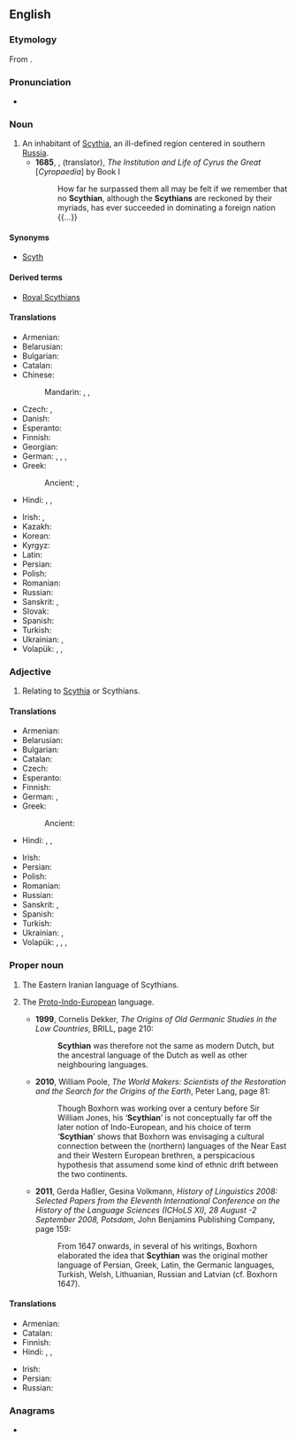 ==English==
{{wikipedia}}

===Etymology===
From {{suffix|en|Scythia|an}}.

===Pronunciation===
* {{IPA|en|/ˈsɪði.ən/|/ˈsɪθi.ən/}}

===Noun===
{{en-noun}}

# An inhabitant of [[Scythia]], an ill-defined region centered in southern [[Russia]].
#* '''1685''', {{w|John Norris (philosopher)|John Norris}}, (translator), ''The Institution and Life of Cyrus the Great'' [''Cyropaedia''] by {{w|Xenophon}} Book I
#*: How far he surpassed them all may be felt if we remember that no '''Scythian''', although the '''Scythians''' are reckoned by their myriads, has ever succeeded in dominating a foreign nation {{...}}

====Synonyms====
*[[Scyth]]

====Derived terms====
* [[Royal Scythians]]

====Translations====
{{trans-top|an inhabitant of Scythia}}
* Armenian: {{t|hy|սկյութ}}
* Belarusian: {{t|be|скіф|m}}
* Bulgarian: {{t|bg|скит|m}}
* Catalan: {{t+|ca|escita|m|f}}
* Chinese:
*: Mandarin: {{t|cmn|斯基泰人|tr=Sījītài rén}}, {{t|cmn|西古提人|tr=Xīgǔtí rén}}, {{t|cmn|叔提雅人|tr=Shūtíyǎ rén}}
* Czech: {{t|cs|Skyt|m}}, {{t|cs|Skyth|m}}
* Danish: {{t|da|skyter|c}}
* Esperanto: {{t|eo|Skito}}
* Finnish: {{t+|fi|skyytti}}
* Georgian: {{t|ka|სკვითი}}
* German: {{t+|de|Skythe|m}}, {{t|de|Skythin|f}}, {{t|de|Szythe|m}}, {{t|de|Szythin|f}}
* Greek: {{t+|el|Σκύθης|m}}
*: Ancient: {{t|grc|Σκύθης|m}}, {{t|grc|Σκύθαινα|f}}
* Hindi: {{t+|hi|शक|m}}, {{t+|hi|शाक|m}}, {{t+|hi|शाका|m}}
{{trans-mid}}
* Irish: {{t|ga|Scitiach|m}}, {{t|ga|Scitiaigh|m-p}}
* Kazakh: {{t|kk|скиф}}
* Korean: {{t|ko|스키타이족}}
* Kyrgyz: {{t|ky|скиф}}
* Latin: {{t|la|Scytha|f}}
* Persian: {{t+|fa|سکا|tr=sakâ}}
* Polish: {{t+|pl|Scyta|m}}
* Romanian: {{t+|ro|scit|m}}
* Russian: {{t+|ru|скиф|m}}
* Sanskrit: {{t+|sa|शक|m}}, {{t+|sa|शाक|m}}
* Slovak: {{t|sk|Skýt|m}}
* Spanish: {{t+|es|escita|f}}
* Turkish: {{t|tr|İskitli}}
* Ukrainian: {{t|uk|скіф|m}}, {{t|uk|скит}}
* Volapük: {{qualifier|♂♀}} {{t|vo|Skütänan}}, {{qualifier|♂}} {{t|vo|hi-Skütänan}}, {{qualifier|♀}} {{t|vo|ji-Skütänan}}
{{trans-bottom}}

===Adjective===
{{en-adj}}

# Relating to [[Scythia]] or Scythians.

====Translations====
{{trans-top|relating to Scythia or Scythians}}
* Armenian: {{t+|hy|սկյութական}}
* Belarusian: {{t|be|скі́фскі}}
* Bulgarian: {{t|bg|ски́тски}}
* Catalan: {{t+|ca|escita|m|f}}
* Czech: {{t|cs|skytský}}
* Esperanto: {{t|eo|Skita}}
* Finnish: {{t+|fi|skyyttalainen}}
* German: {{t+|de|skythisch}}, {{t|de|szythisch}}
* Greek:
*: Ancient: {{t|grc|Σκυθικός}}
* Hindi: {{t+|hi|शक}}, {{t+|hi|शाक}}, {{t+|hi|शाका}}
{{trans-mid}}
* Irish: {{t|ga|Scitiach}}
* Persian: {{t|fa|سکایی|tr=sakâyi}}
* Polish: {{t+|pl|scytyjski}}
* Romanian: {{t+|ro|scit|m}}
* Russian: {{t+|ru|ски́фский}}
* Sanskrit: {{t+|sa|शाक}}, {{t+|sa|शक}}
* Spanish: {{t+|es|escita}}
* Turkish: {{t|tr|İskit}}
* Ukrainian: {{t|uk|скі́фський|m}}, {{t|uk|ски́тський}}
* Volapük: {{qualifier|relating to Scythia}} {{t|vo|Skütänik}}, {{qualifier|♂♀}} {{t|vo|Skütänanik}}, {{qualifier|♂}} {{t|vo|hi-Skütänanik}}, {{qualifier|♀}} {{t|vo|ji-Skütänanik}}
{{trans-bottom}}

===Proper noun===
{{en-proper noun}}

# The Eastern Iranian language of Scythians.
# {{lb|en|indo-european studies|in the works of Markus van Boxhorn}} The [[Proto-Indo-European]] language.
#* '''1999''', Cornelis Dekker, ''The Origins of Old Germanic Studies in the Low Countries'', BRILL, page 210:
#*: '''Scythian''' was therefore not the same as modern Dutch, but the ancestral language of the Dutch as well as other neighbouring languages.
#* '''2010''', William Poole, ''The World Makers: Scientists of the Restoration and the Search for the Origins of the Earth'', Peter Lang, page 81:
#*: Though Boxhorn was working over a century before Sir William Jones, his ‘'''Scythian'''’ is not conceptually far off the later notion of Indo-European, and his choice of term ‘'''Scythian'''’ shows that Boxhorn was envisaging a cultural connection between the (northern) languages of the Near East and their Western European brethren, a perspicacious hypothesis that assumend some kind of ethnic drift between the two continents.
#* '''2011''', Gerda Haßler, Gesina Volkmann, ''History of Linguistics 2008: Selected Papers from the Eleventh International Conference on the History of the Language Sciences (ICHoLS XI), 28 August -2 September 2008, Potsdam'', John Benjamins Publishing Company, page 159:
#*: From 1647 onwards, in several of his writings, Boxhorn elaborated the idea that '''Scythian''' was the original mother language of Persian, Greek, Latin, the Germanic languages, Turkish, Welsh, Lithuanian, Russian and Latvian (cf. Boxhorn 1647).

====Translations====
{{trans-top|Eastern Iranian language of Scythians}}
* Armenian: {{t+|hy|սկյութերեն}}
* Catalan: {{t+|ca|escita|m}}
* Finnish: {{t+|fi|skyytti}}
* Hindi: {{t+|hi|शक|f}}, {{t+|hi|शाक|f}}, {{t+|hi|शाका|f}}
{{trans-mid}}
* Irish: {{t|ga|Scitis|f}}
* Persian: {{t|fa|سکایی|tr=sakâyi}}
* Russian: {{t+|ru|ски́фский}}
{{trans-bottom}}

===Anagrams===
* {{anagrams|en|a=achinsty|Cynthias}}
{{C|en|Demonyms}}